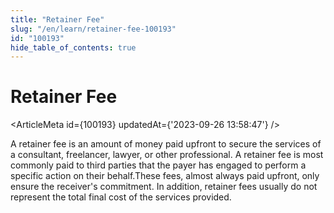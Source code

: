 ```yaml
---
title: "Retainer Fee"
slug: "/en/learn/retainer-fee-100193"
id: "100193"
hide_table_of_contents: true
---
```



# Retainer Fee

<ArticleMeta id={100193} updatedAt={'2023-09-26 13:58:47'} />
<div className='border-solid border-b border-t-0 my-4 border-[var(--ifm-color-gray-300)]' />

A retainer fee is an amount of money paid upfront to secure the services of a consultant, freelancer, lawyer, or other professional. A retainer fee is most commonly paid to third parties that the payer has engaged to perform a specific action on their behalf.These fees, almost always paid upfront, only ensure the receiver's commitment. In addition, retainer fees usually do not represent the total final cost of the services provided.
